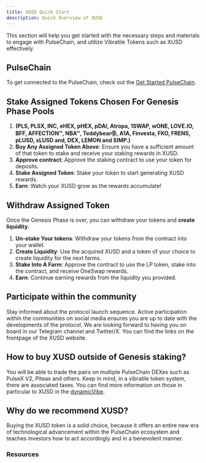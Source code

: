 ```yaml
---
title: XUSD Quick Start 
description: Quick Overview of XUSD
---
```


This section will help you get started with the necessary steps and materials to engage with PulseChain, and utilize Vibratile Tokens such as XUSD effectively.


## PulseChain

To get connected to the PulseChain, check out the [Get Started PulseChain](pulsechain).

## Stake Assigned Tokens Chosen For Genesis Phase Pools 
1. **(PLS, PLSX, INC, eHEX, pHEX, pDAI, Atropa, 1SWAP, wONE, LOVE.IO, BFF, AFFECTION™, NBA™, Teddybear㉾, A1A, Finvesta, FKO, FRENS, pLUSD, xLUSD and, DEX, LEMON and SIMP.)**
2. **Buy Any Assigned Token Above**: Ensure you have a sufficient amount of that token to stake and receive your staking rewards in XUSD.
3. **Approve contract**: Approve the staking contract to use your token for deposits.
4. **Stake Assigned Token**: Stake your token to start generating XUSD rewards.
5. **Earn**: Watch your XUSD grow as the rewards accumulate!


## Withdraw Assigned Token

Once the Genesis Phase is over, you can withdraw your tokens and **create liquidity.**

1. **Un-stake Your tokens**: Withdraw your tokens from the contract into your wallet.
2. **Create Liquidity**: Use the acquired XUSD and a token of your choice to create liquidity for the next farms.
3. **Stake Into A Farm**: Approve the contract to use the LP token, stake into the contract, and receive OneSwap rewards.
4. **Earn**: Continue earning rewards from the liquidity you provided.




## Participate within the community

Stay informed about the protocol launch sequence. Active participation within the communities on social media ensures you are up to date with the developments of the protocol. We are looking forward to having you on board in our Telegram channel and Twitter/X. You can find the links on the frontpage of the XUSD website.



## How to buy XUSD outside of Genesis staking?

You will be able to trade the pairs on multiple PulseChain DEXes such as PulseX V2, Piteas and others. Keep in mind, in a vibratile token system, there are associated taxes. You can find more information on those in particular to XUSD in the [dynamicVibe](Vibeoverview).



## Why do we recommend XUSD?

Buying the XUSD token is a solid choice, because it offers an entire new era of technological advancement within the PulseChain ecosystem and teaches investors how to act accordingly and in a benevolent manner.



### Resources
